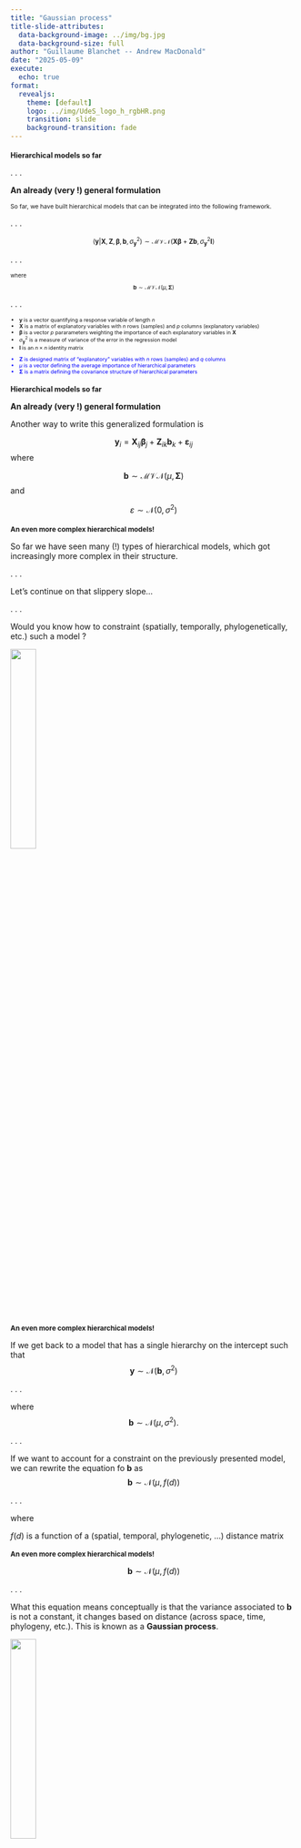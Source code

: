 ```yaml
---
title: "Gaussian process"
title-slide-attributes: 
  data-background-image: ../img/bg.jpg
  data-background-size: full
author: "Guillaume Blanchet -- Andrew MacDonald"
date: "2025-05-09"
execute:
  echo: true
format: 
  revealjs:
    theme: [default]
    logo: ../img/UdeS_logo_h_rgbHR.png
    transition: slide
    background-transition: fade
---
```


## Hierarchical models so far {style="font-size: 0.9em;"}

. . .

**An already (very !) general formulation**

::: {style="font-size: 0.75em"}
So far, we have built hierarchical models that can be integrated into the following framework.
:::

. . .

::: {style="font-size: 0.8em"}
$$(\mathbf{y}|\mathbf{X},\mathbf{Z}, \boldsymbol{\beta}, \mathbf{b}, \sigma_\mathbf{y}^2)\sim \mathcal{MVN}(\mathbf{X} \boldsymbol{\beta} + \mathbf{Z}\mathbf{b}, \sigma_\mathbf{y}^2\mathbf{I})$$
:::

. . .

::: {style="font-size: 0.68em"}

where

$$\mathbf{b}\sim \mathcal{MVN}(\mu, \mathbf{\Sigma})$$
:::

. . .

::: {style="font-size: 0.65em"}

- $\mathbf{y}$ is a vector quantifying a response variable of length $n$
- $\mathbf{X}$ is a matrix of explanatory variables with $n$ rows (samples) and $p$ columns (explanatory variables) 
- $\boldsymbol{\beta}$ is a vector $p$ pararameters weighting the importance of each explanatory variables in $\mathbf{X}$
- $\sigma_\mathbf{y}^2$ is a measure of variance of the error in the regression model
- $\mathbf{I}$ is an $n \times n$ identity matrix 

:::: {style="color: blue"}
- $\mathbf{Z}$ is designed matrix of "explanatory" variables with $n$ rows (samples) and $q$ columns 
- $\mu$ is a vector defining the average importance of hierarchical parameters
- $\mathbf{\Sigma}$ is a matrix defining the covariance structure of hierarchical parameters
::::
:::

## Hierarchical models so far {style="font-size: 0.9em;"}

**An already (very !) general formulation**

Another way to write this generalized formulation is

$$\mathbf{y}_i = \mathbf{X}_{ij} \boldsymbol{\beta}_j + \mathbf{Z}_{ik}\mathbf{b}_{k} + \boldsymbol{\varepsilon}_{ij}$$
where

$$\mathbf{b}\sim \mathcal{MVN}(\mu, \mathbf{\Sigma})$$
and 

$$\varepsilon \sim \mathcal{N}(0, \sigma^2)$$

## An even more complex hierarchical models! {style="font-size: 0.85em;"}

So far we have seen many (!) types of hierarchical models, which got increasingly more complex in their structure.

. . .

Let's continue on that slippery slope... 

. . . 

Would you know how to constraint (spatially, temporally, phylogenetically, etc.) such a model ?

![](https://www.i2symbol.com/pictures/emojis/f/c/3/2/fc326fef420c2381348864310ea8efa1_384.png){fig-align="center" width=30%}

## An even more complex hierarchical models! {style="font-size: 0.85em;"}

If we get back to a model that has a single hierarchy on the intercept such that
$$\mathbf{y} \sim \mathcal{N}(\mathbf{b},\sigma^2)$$

. . .

where
$$\mathbf{b} \sim \mathcal{N}(\mu, \sigma^2).$$

. . . 

If we want to account for a constraint on the previously presented model, we can rewrite the equation fo $\mathbf{b}$ as 
$$\mathbf{b} \sim \mathcal{N}\left(\mu, f(d)\right)$$

. . .

where

$f(d)$ is a function of a (spatial, temporal, phylogenetic, ...) distance matrix

## An even more complex hierarchical models! {style="font-size: 0.85em;"}

$$\mathbf{b} \sim \mathcal{N}\left(\mu, f(d)\right)$$

. . .

What this equation means conceptually is that the variance associated to $\mathbf{b}$ is not a constant, it changes based on distance (across space, time, phylogeny, etc.). This is known as a **Gaussian process**.

![](https://t4.ftcdn.net/jpg/05/69/50/21/240_F_569502134_d2TO2BeHCbvOn4imEyFJJ5n6HdiyJg9X.jpg){fig-align="center" width=30%}

## A bit of history

. . .

In statistics, Gaussian processes have a unique history. The development of this type of model is closely linked to the estimation of mineral deposits. 

. . .

Spatial Gaussian processes are also called **geostatistical** models, where the prefix *geo* refers to geology, not geography, as one may be led to believe.

. . .

As mining engineers are at the root of the development of Gaussian processes, the language associated with this type of model is influenced by this field. 

## A bit of history

Gaussian processes have been developed in the 1950s by 

::::{.columns}
::: {.column width="50%"}
![](https://www.nae.edu/File.aspx?id=191706){fig-align="center" width=60%}

:::::{style="font-size: 0.9em;"}
Daniel G. Krige (1919–2013)
:::::
:::
::: {.column width="50%"}
![](https://upload.wikimedia.org/wikipedia/commons/5/5c/Georges_Matheron.jpg){fig-align="center" width=75%}

:::::{style="font-size: 0.9em;"}
Georges Mathéron (1930–2000)
:::::

:::
::::

## Assumption with Gaussian processes

. . .

In general, when defining a Gaussian process, we make the following assumptions:

. . .

- The closer two samples are, the more similar they are.

. . .

- After a certain distance, it is no longer necessary to consider that a sample influences another.

. . .


**Note** The distance of influence of a sample on another can be different depending on what is being studied, where it is being studied and when it is being studied

## $f(d)$

. . .

So, what does $f(d)$ looks like exactly ?

. . .

In theory, $f(d)$ can be anything... 

. . .

However, in practice, there are particularities of the functions that are defined by the assumptions we impose on our model.

. . . 

Here is a classic structure these variance function take

```r
expVario <- function(d, nugget = 2, sill = 5, range = 10){
  nugget + sill * (1 - exp(-d / range))
}

par(mar = c(5.1, 5.1, 0.1, 0.1))
curve(expVario, 0, 100, 
      lwd = 5,
      bty = "L",
      ylim = c(0, 7),
      las = 1,
      xlab = "Distance",
      ylab = "Variance",
      cex.lab = 2.5,
      cex.axis = 2,
      col = "blue")
```

## $f(d)$ - A bit of vocabulary

. . .

**Nugget effect**

```r
expVario <- function(d, nugget = 2, sill = 5, range = 10){
  nugget + sill * (1 - exp(-d / range))
}

par(mar = c(5.1, 5.1, 0.1, 0.1))
curve(expVario, 0, 100, 
      lwd = 5,
      bty = "L",
      ylim = c(0, 7),
      las = 1,
      xlab = "Distance",
      ylab = "Variance",
      cex.lab = 2.5,
      cex.axis = 2,
      col = "blue")

arrows(x0 = 1,
       y0 = 0,
       x1 = 1,
       y1 = 2,
       length = 0.2,
       angle = 15,
       ljoin = "bevel",
       code = 3,
       lwd = 7,
       col = "orange")
```

## $f(d)$ - A bit of vocabulary

**Range**


```r
expVario <- function(d, nugget = 2, sill = 5, range = 10){
  nugget + sill * (1 - exp(-d / range))
}

par(mar = c(5.1, 5.1, 0.1, 0.1))
curve(expVario, 0, 100, 
      lwd = 5,
      bty = "L",
      ylim = c(0, 7),
      las = 1,
      xlab = "Distance",
      ylab = "Variance",
      cex.lab = 2.5,
      cex.axis = 2,
      col = "blue")

arrows(x0 = 0,
       y0 = 1,
       x1 = 30,
       y1 = 1,
       length = 0.2,
       angle = 15,
       ljoin = "bevel",
       code = 3,
       lwd = 7,
       col = "orange")
```


## $f(d)$ - A bit of vocabulary

**Sill**

```r
expVario <- function(d, nugget = 2, sill = 5, range = 10){
  nugget + sill * (1 - exp(-d / range))
}

par(mar = c(5.1, 5.1, 0.1, 0.1))
curve(expVario, 0, 100, 
      lwd = 5,
      bty = "L",
      ylim = c(0, 7),
      las = 1,
      xlab = "Distance",
      ylab = "Variance",
      cex.lab = 2.5,
      cex.axis = 2,
      col = "blue")

arrows(x0 = 60,
       y0 = 2,
       x1 = 60,
       y1 = 7,
       length = 0.2,
       angle = 15,
       ljoin = "bevel",
       code = 3,
       lwd = 7,
       col = "orange")
```

## $f(d)$ - types of functions {style="font-size: 0.85em;"}

. . .

Many functions that have been proposed have this general shape

. . . 

Let's first study the exponential function

$$C_0 + C_1 \left(1-e^{-d/a}\right)$$

. . .

where

- $C_0$ is the nugget effect

. . .

- $C_1$ is the sill

. . .

- $d$ is the distance

. . .

- $a$ is the range

## Exponential function

Nugget : 2 -- Sill : 5 -- Range : 10

```r
expVario <- function(d, nugget = 2, sill = 5, range = 10){
  nugget + sill * (1 - exp(-d / range))
}

par(mar = c(5.1, 5.1, 0.1, 0.1))
curve(expVario, 0, 100, 
      lwd = 5,
      bty = "L",
      ylim = c(0, 7),
      las = 1,
      xlab = "Distance",
      ylab = "Variance",
      cex.lab = 2.5,
      cex.axis = 2,
      col = "blue")
```

## Matérn function

:::{style="font-size: 0.65em;"}
$$b \sim{\cal N}\left(0,C_1\frac{2^{1-\nu}}{\Gamma(\nu)}\left(\sqrt{2\nu}\frac{d}{a}\right)^\nu K_\nu\left(\sqrt{2\nu}\frac{d}{a}\right)\right)$$
:::

. . . 


:::{style="font-size: 0.65em;"}
where

- $\Gamma(\nu) = (\nu - 1)!$

- $K_\nu$ is a modified Bessel function

- $d$ is the distance

- $a$ is the range

- $\nu$ is a strictly positive parameter giving flexibility to the left tail of the function
  - if $\nu = 0.5$ the function converges to an exponential function $\left(C_1\left(1 - e^{\frac{-d}{a}}\right)\right)$
  - if $\nu \rightarrow \infty$ the function converges to an Gaussian function (also known as the exponentiated quadratic function) $\left(C_1\left(1 - e^{\frac{-d^2}{2a^2}}\right)\right)$
:::

## Matérn function

Sill : 5 -- Range : 10 -- $\nu$ : 0.5

```r
library(gstat)
matVario.5 <- show.vgms(sill = 5,
                        model = "Mat", 
                        range = 10,
                        kappa = 0.5,
                        max = 100)

plot(matVario.5$panel.args[[1]]$x, matVario.5$panel.args[[1]]$y,
     type = "l",
     lwd = 5,
     bty = "L",
     ylim = c(0, 7),
     las = 1,
     xlab = "Distance",
     ylab = "Variance",
     cex.lab = 2.5,
     cex.axis = 2,
     col = "blue")
```

## Matérn function

Sill : 5 -- Range : 10 -- $\nu$ : 5

```r
library(gstat)
matVario5 <- show.vgms(sill = 5,
                       model = "Mat", 
                       range = 10,
                       kappa = 5,
                       max = 100)

plot(matVario5$panel.args[[1]]$x, matVario5$panel.args[[1]]$y,
     type = "l",
     lwd = 5,
     bty = "L",
     ylim = c(0, 7),
     las = 1,
     xlab = "Distance",
     ylab = "Variance",
     cex.lab = 2.5,
     cex.axis = 2,
     col = "blue")
```

## An illustrative example {style="font-size: 0.9em;"}

. . . 

To present how Gaussian processes can be used, let's study the distribution of *Sylvilagus oviparus* in Montréal.

. . .

**A few characteristics of** ***Sylvilagus oviparus***

- They are found mainly in urban parks of Montréal and are very efficient at hiding in hollow trees and burrows.

. . .

- They move well in an urban  setting and are not affected by the level of urbanisation

. . .

- They lay their eggs (often pastel-coloured) on the Sunday following the first full moon after the spring equinox. 


## A typical member of the species

![](https://t3.ftcdn.net/jpg/05/78/06/66/240_F_578066681_18vcVGHuSLDc4dQE6HTXG8qsn2tjSHMy.jpg){fig-align="center" width=75%}

## Distribution of *S. oviparus* in Montréal {style="font-size: 0.9em;"}

. . .

In 2015, a survey was carried out to find *Sylvilagus oviparus* in Montréal's park. Here are the data
. . .

::::{.columns}
:::{.column width="60%"}
```r
library(mapview)
explan<-readRDS("./slides/data/explanaNest.RDS")
lapin <- readRDS("./slides/data/lapin.RDS")

# Carte de présence absence en 2015
present <- explan[lapin$PA == 1,]
absent <- explan[lapin$PA == 0,]

# Map species
mapview(list(present, absent),
        col.regions = list("lightblue", "hotpink"),
        color = list("blue", "hotpink"),
        legend = list(TRUE, TRUE))
```
:::
:::{.column width="40%"}

:::::{style="font-size: 0.8em;"}
Within the censused park

- <span style="color:blue;">Blue parks</span> : observed

- <span style="color:#FF33FF;">Pink parks</span> : not observed
:::::
:::
::::

## Model

. . .

Since we have presence-absence data

$$P(y = 1) = \frac{\exp(b)}{1 - \exp(b)}$$

. . .

where 
$$b \sim{\cal N}\left(0, C_0 +C_1\left(1 - e^{\frac{-d}{a}}\right)\right)$$

## Fitting the model

```r
library(sf)
library(terra)
library(vegan)
library(INLA)

lapin <- readRDS("./slides/data/lapin.RDS")
explan <- readRDS("./slides/data/explanaNest.RDS")
mtl <- readRDS("./slides/data/mtl.RDS")

#===============================
# Building presence-absence data
#===============================
# Extract coordinates
lapinCoord <- st_coordinates(st_centroid(explan))

# Build PCNM for coordinates
PCNM <- pcnm(dist(lapinCoord))

# Presence-absence
lapin$PA <- ifelse(sign(PCNM$vectors[,6])<0, 0, 1)

#==================================================
# Building model - I cheated to make it fast and
# the Matern function was used, not the exponential
#==================================================
# INLA Mesh
mesh <- inla.mesh.2d(boundary = mtl, 
                     max.edge = 0.02,
                     offset = c(0.02,0.02),
                     cutoff = 0.01,
                     crs = st_crs(mtl))

# SPDE
SPDE <- inla.spde2.pcmatern(mesh=mesh,
                            alpha=2,
                            prior.range=c(0.05, 0.01),
                            prior.sigma=c(1, 0.01))

# Index matrix
Field <- inla.spde.make.index("field",n.spde=mesh$n)

# A matrix for estimation
AEst<-inla.spde.make.A(mesh,loc=as.matrix(lapinCoord))

# A matrix for prediction
APred<-inla.spde.make.A(mesh)

# For estimation
AEstlist <- list(AEst)

# For prediction
APredlist <- list(APred)

# Organise effect

# Estimation
effectEst <- list(i = 1:SPDE$n.spde)

# Prediction
effectPred <- list(i = 1:SPDE$n.spde)

# Stack for estimation
StackEst <- inla.stack(data=list(lapin = lapin$PA),
                       A = AEstlist,
                       effects = effectEst,
                       tag="est")

# Stack for prediction
StackPred <- inla.stack(data=list(lapin = NA),
                        A=APredlist,
                        effects=effectPred,
                        tag="pred")

# Organise StackEst and StackPred into a single stack
Stack <- inla.stack(StackEst,StackPred)

# Build model
model <- inla(lapin ~ 0 + f(i, model = SPDE),
              data = inla.stack.data(Stack),
              family="binomial",
              Ntrials=1,
              control.family =list(link="logit"),
              control.predictor=list(A=inla.stack.A(Stack),
                                     compute=TRUE, link = 1))

#===============
# Prediction map
#===============
# Dimension of the raster
rasterDim <- c(1000, 1500)

# Define basis of the map
mapBasis <- inla.mesh.projector(mesh,
                                dims = rasterDim,
                                xlim = c(st_bbox(mtl)[1], st_bbox(mtl)[3]),
                                ylim = c(st_bbox(mtl)[2], st_bbox(mtl)[4]),
                                crs = st_crs(mtl))

# Find the mesh edges on which predictions should be made
ID <- inla.stack.index(Stack, tag="pred")$data

# Calculate prediction
mapMean <- inla.mesh.project(mapBasis, 
                             model$summary.fitted.values[["mean"]][ID])

# Transform map into a raster
rastMean <- rast(nrows = rasterDim[1],
                 ncol = rasterDim[2],
                 crs = crs(mtl),
                 xmin = min(mapBasis$x), xmax = max(mapBasis$x),
                 ymin = min(mapBasis$y), ymax = max(mapBasis$y))

values(rastMean) <- as.vector(t(mapMean[,ncol(mapMean):1]))

# Mask of Montréal over the raster
lapinPredMask <- mask(rastMean,mtl)

saveRDS(lapinPredMask, file= "lapinMtl.RDS")

#==============================
# Calculate the range in meters
#==============================
x <- c(-73.8, -73.8 + model$summary.hyperpar$mean[1])
y <- c(45.4, 45.4)

twoPts <- st_as_sf(as.data.frame(cbind(x,y)),
                   coords = c("x", "y"),
                   crs = st_crs(mtl))

twoPtsProj <- st_transform(twoPts, crs = 32182)

dist(st_coordinates(twoPtsProj)) 
# Range = ~ 10200 m
model$summary.hyperpar$mean[2]
# Sill = ~ 3.12
```

If we estimate the parameters of the model presented in the previous slide we get a Gaussian process that looks like


```r
expVario <- function(d, nugget = 0, sill = 3.12, range = 10200){
  nugget + sill * (1 - exp(-d / range))
}

# The parameters were slightly 

par(mar = c(5.1, 5.5, 0.1, 0.1))
curve(expVario, 0, 45000, 
      lwd = 5,
      bty = "L",
      ylim = c(0, 3.5),
      las = 1,
      xlab = "",
      ylab = "",
      cex.axis = 2,
      col = "blue")

mtext("Distance", side = 1, line = 3.5, cex = 2.5)
mtext("Variance", side = 2, line = 3.75, cex = 2.5)
```

. . .

What can we learn from this model ?

## Prediction map

```r
library(terra)
lapinMtl <- readRDS("./slides/data/lapinMtl.RDS")
mapview::mapview(lapinMtl) + 
mapview(list(present, absent),
      col.regions = list("lightblue", "hotpink"),
      color = list("blue", "hotpink"),
      legend = list(TRUE, TRUE))
```

## Another cova

## Kringing

If we want to interpolate across the region of interest, this is known as **kriging**.

. . .

**Simple kriging**

So far, we have seen the most simplistic Gaussian process where there is not even any intercept that is estimated. In short, the model is constructed using only the covariance function. 

. . .

In a linear regression perspective, this means that

$$\mathbf{y}\sim\mathcal{N}(0, f(d))$$

## Kringing {style="font-size: 0.9em;"}

::: {style="font-size: 1.1em;"}
**Ordinary kriging** 
:::

If we want to account for an intercept in the model such that 

$$\mathbf{y}\sim\mathcal{N}(\beta_0, f(d))$$

This is known as **ordinary kriging**.

. . .

::: {style="font-size: 1.1em;"}
**Universal kriging** 
:::

If we want to account for one or more explanatory variables in the model such that 

$$\mathbf{y}\sim\mathcal{N}(\beta_0 + \mathbf{X}\beta, f(d))$$
This is known as **Universal kriging**.
